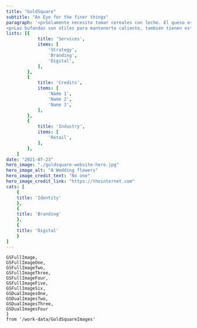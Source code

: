 ```yaml
---
title: "GoldSquare"
subtitle: "An Eye for the finer things"
paragraph: '<p>Solamente necesito tomar cereales con leche. El queso está bueno, y también lo están las galletas. Me encanta mojar mis nachos en chocolate. Las bufandas son útiles para mantenerte caliente, también tienen estilo. Solo necesito tirarme desde un avión con una bufanda para no coger un catarro. Mi perro es negro, mi rata es blanca. Mis padres quieren que tenga un hijo. El colegio es útil si te quieres morir.</p>
<p>Las bufandas son útiles para mantenerte caliente, también tienen estilo. Solo necesito tirarme desde un avión con una bufanda para no coger un catarro. Mi perro es negro, mi rata es blanca. Mis padres quieren que tenga un hijo. El colegio es útil si te quieres morir.</p>'
lists: [{
            title: 'Services',
            items: [
                'Strategy',
                'Branding',
                'Digital',
            ],
        },
        {
            title: 'Credits',
            items: [
                'Name 1',
                'Name 2',
                'Name 3',
            ],
        },
        {
            title: 'Industry',
            items: [
                'Retail',
            ],
        },
    ]
date: "2021-07-23"
hero_image: "./goldsquare-website-hero.jpg"
hero_image_alt: "A Wedding flowers"
hero_image_credit_text: "No one"
hero_image_credit_link: "https://theinternet.com"
cats: [
    {
    title: 'Identity'    
    },
    {
    title: 'Branding'
    },
    {
    title: 'Digital'
    }
]
---
```


    GSFullImage, 
    GSFullImageOne, 
    GSFullImageTwo, 
    GSFullImageThree, 
    GSFullImageFour,
    GSFullImageFive,
    GSFullImageSix,
    GSDualImagesOne, 
    GSDualImagesTwo, 
    GSDualImagesThree, 
    GSDualImagesFour
    } 
    from '/work-data/GoldSquareImages'

<FullWidthImage
    image={GSFullImage}
    alt='GoldSquare Website and Branding'
/>
<DualImages
    images={GSDualImagesOne}
/>
<FullWidthImage
    image={GSFullImageOne}
    alt='GoldSquare Website and Branding'
/>
<FullWidthImage
    image={GSFullImageTwo}
    alt='GoldSquare Website and Branding'
/>
<DualImages
    images={GSDualImagesThree}
/>
<FullWidthImage
    image={GSFullImageFive}
    alt='GoldSquare Website and Branding'
/>
<FullWidthImage
    image={GSFullImageThree}
    alt='GoldSquare Website and Branding'
/>
<FullWidthImage
    image={GSFullImageSix}
    alt='GoldSquare Website and Branding'
/>
<FullWidthImage
    image={GSFullImageFour}
    alt='GoldSquare Website and Branding'
/>